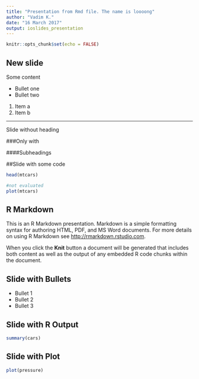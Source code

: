 ```yaml
---
title: "Presentation from Rmd file. The name is loooong"
author: "Vadim K."
date: "16 March 2017"
output: ioslides_presentation
---
```


```r
knitr::opts_chunk$set(echo = FALSE)
```

## New slide
Some content

- Bullet one
- Bullet two

1. Item a
2. Item b

***
Slide without heading

###Only with

####Subheadings


##Slide with some code
```r
head(mtcars)
```

```r
#not evaluated
plot(mtcars)
```

## R Markdown

This is an R Markdown presentation. Markdown is a simple formatting syntax for authoring HTML, PDF, and MS Word documents. For more details on using R Markdown see <http://rmarkdown.rstudio.com>.

When you click the **Knit** button a document will be generated that includes both content as well as the output of any embedded R code chunks within the document.

## Slide with Bullets

- Bullet 1
- Bullet 2
- Bullet 3

## Slide with R Output

```r
summary(cars)
```

## Slide with Plot

```r
plot(pressure)
```

